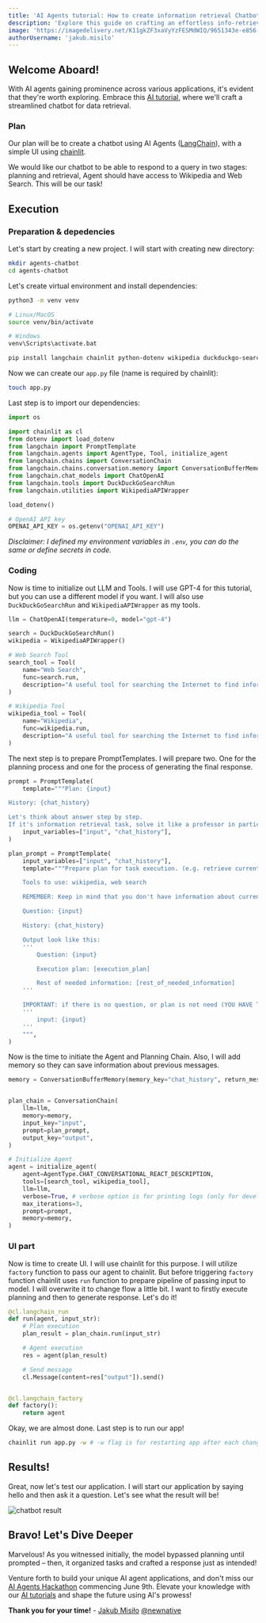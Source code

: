 ```yaml
---
title: 'AI Agents tutorial: How to create information retrieval Chatbot'
description: 'Explore this guide on crafting an effortless info-retrieval chatbot using AI agents – harness the power of AI and revolutionize chatbot experiences!'
image: 'https://imagedelivery.net/K11gkZF3xaVyYzFESMdWIQ/9651343e-e856-4f63-e7a9-695ec1247300/full'
authorUsername: 'jakub.misilo'
---
```


## Welcome Aboard!

With AI agents gaining prominence across various applications, it's evident that they're worth exploring. Embrace this [AI tutorial](https://lablab.ai/t), where we'll craft a streamlined chatbot for data retrieval.

### Plan

Our plan will be to create a chatbot using AI Agents ([LangChain](https://lablab.ai/tech/langchain)), with a simple UI using [chainlit](https://github.com/Chainlit/chainlit).

We would like our chatbot to be able to respond to a query in two stages: planning and retrieval, Agent should have access to Wikipedia and Web Search. This will be our task!

## Execution

### Preparation & depedencies

Let's start by creating a new project. I will start with creating new directory:

```bash
mkdir agents-chatbot
cd agents-chatbot
```

Let's create virtual environment and install dependencies:

```bash
python3 -m venv venv

# Linux/MacOS
source venv/bin/activate

# Windows
venv\Scripts\activate.bat

pip install langchain chainlit python-dotenv wikipedia duckduckgo-search
```

Now we can create our `app.py` file (name is required by chainlit):

```bash
touch app.py
```

Last step is to import our dependencies:

```python
import os

import chainlit as cl
from dotenv import load_dotenv
from langchain import PromptTemplate
from langchain.agents import AgentType, Tool, initialize_agent
from langchain.chains import ConversationChain
from langchain.chains.conversation.memory import ConversationBufferMemory
from langchain.chat_models import ChatOpenAI
from langchain.tools import DuckDuckGoSearchRun
from langchain.utilities import WikipediaAPIWrapper

load_dotenv()

# OpenAI API key
OPENAI_API_KEY = os.getenv("OPENAI_API_KEY")
```

_Disclaimer: I defined my environment variables in `.env`, you can do the same or define secrets in code._

### Coding

Now is time to initialize out LLM and Tools. I will use GPT-4 for this tutorial, but you can use a different model if you want. I will also use `DuckDuckGoSearchRun` and `WikipediaAPIWrapper` as my tools.

```python
llm = ChatOpenAI(temperature=0, model="gpt-4")

search = DuckDuckGoSearchRun()
wikipedia = WikipediaAPIWrapper()

# Web Search Tool
search_tool = Tool(
    name="Web Search",
    func=search.run,
    description="A useful tool for searching the Internet to find information on world events, issues, etc. Worth using for general topics. Use precise questions.",
)

# Wikipedia Tool
wikipedia_tool = Tool(
    name="Wikipedia",
    func=wikipedia.run,
    description="A useful tool for searching the Internet to find information on world events, issues, etc. Worth using for general topics. Use precise questions.",
)
```

The next step is to prepare PromptTemplates. I will prepare two. One for the planning process and one for the process of generating the final response.

```python
prompt = PromptTemplate(
    template="""Plan: {input}

History: {chat_history}

Let's think about answer step by step.
If it's information retrieval task, solve it like a professor in particular field.""",
    input_variables=["input", "chat_history"],
)

plan_prompt = PromptTemplate(
    input_variables=["input", "chat_history"],
    template="""Prepare plan for task execution. (e.g. retrieve current date to find weather forecast)

    Tools to use: wikipedia, web search

    REMEMBER: Keep in mind that you don't have information about current date, temperature, informations after September 2021. Because of that you need to use tools to find them.

    Question: {input}

    History: {chat_history}

    Output look like this:
    '''
        Question: {input}

        Execution plan: [execution_plan]

        Rest of needed information: [rest_of_needed_information]
    '''

    IMPORTANT: if there is no question, or plan is not need (YOU HAVE TO DECIDE!), just populate {input} (pass it as a result). Then output should look like this:
    '''
        input: {input}
    '''
    """,
)
```

Now is the time to initiate the Agent and Planning Chain. Also, I will add memory so they can save information about previous messages.

```python
memory = ConversationBufferMemory(memory_key="chat_history", return_messages=True)


plan_chain = ConversationChain(
    llm=llm,
    memory=memory,
    input_key="input",
    prompt=plan_prompt,
    output_key="output",
)

# Initialize Agent
agent = initialize_agent(
    agent=AgentType.CHAT_CONVERSATIONAL_REACT_DESCRIPTION,
    tools=[search_tool, wikipedia_tool],
    llm=llm,
    verbose=True, # verbose option is for printing logs (only for development)
    max_iterations=3,
    prompt=prompt,
    memory=memory,
)
```

### UI part

Now is time to create UI. I will use chainlit for this purpose. I will utilize `factory` function to pass our agent to chainlit. But before triggering `factory` function chainlit uses `run` function to prepare pipeline of passing input to model. I will overwrite it to change flow a little bit. I want to firstly execute planning and then to generate response. Let's do it!

```python
@cl.langchain_run
def run(agent, input_str):
    # Plan execution
    plan_result = plan_chain.run(input_str)

    # Agent execution
    res = agent(plan_result)

    # Send message
    cl.Message(content=res["output"]).send()


@cl.langchain_factory
def factory():
    return agent
```

Okay, we are almost done. Last step is to run our app!

```bash
chainlit run app.py -w # -w flag is for restarting app after each change
```

## Results!

Great, now let's test our application. I will start our application by saying hello and then ask it a question. Let's see what the result will be!

<Img
  src="https://storage.googleapis.com/lablab-static-eu/images/tutorials/agents_res.png"
  alt="chatbot result"
/>

## Bravo! Let's Dive Deeper

Marvelous! As you witnessed initially, the model bypassed planning until prompted – then, it organized tasks and crafted a response just as intended! 

Venture forth to build your unique AI agent applications, and don't miss our [AI Agents Hackathon](https://lablab.ai/event/ai-agents-hackathon) commencing June 9th. Elevate your knowledge with our [AI tutorials](https://lablab.ai/t) and shape the future using AI's prowess!

**Thank you for your time!** - [Jakub Misiło](https://www.linkedin.com/in/jmisilo/) [@newnative](https://newnative.ai/)
